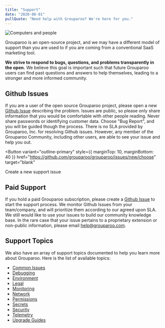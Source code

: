 ```yaml
---
title: "Support"
date: "2020-08-01"
pullQuote: "Need help with Grouparoo? We're here for you."
---
```


<Image
  thumbnail
  src="support/support.jpg"
  alt="Computers and people"
  width={1100}
  height={517}
/>

Grouparoo is an open-source project, and we may have a different model of support than you are used to if you are coming from a conventional SaaS marketing tool.

**We strive to respond to bugs, questions, and problems transparently in the open.** We believe this goal is important such that future Grouparoo users can find past questions and answers to help themselves, leading to a stronger and more informed community.

## Github Issues

If you are a user of the open source Grouparoo project, please open a new [Github Issue](https://github.com/grouparoo/grouparoo/issues/new/choose) describing the problem. Issues are public, so please only share information that you would be comfortable with other people reading. Never share passwords or identifying customer data. Choose "Bug Report", and you will be guided though the process. There is no SLA provided by Grouparoo, Inc. for resolving Github issues. However, any member of the Grouparoo Community, including other users, are able to see your issue and help you out.

<Button
  variant="outline-primary"
  style={{ marginTop: 10, marginBottom: 40 }}
  href="https://github.com/grouparoo/grouparoo/issues/new/choose"
  target="blank"
>
  Create a new support issue
</Button>

## Paid Support

If you hold a paid Grouparoo subscription, please create a [Github Issue](https://github.com/grouparoo/grouparoo/issues/new/choose) to start the support process. We monitor Github Issues from your team/company, and will prioritize them according to our agreed upon SLA. We still would like to use your issues to build our community knowledge base. In the rare case that your issue pertains to a proprietary extension or non-public information, please email [help@grouparoo.com](mailto:help@grouparoo.com).

## Support Topics

We also have an array of support topics documented to help you learn more about Grouparoo. Here is the list of available topics:

- [Common Issues](/docs/support/common-issues)
- [Debugging](/docs/support/debugging)
- [Environment](/docs/support/environment)
- [Legal](/docs/support/legal)
- [Monitoring](/docs/support/monitoring)
- [Network](/docs/support/network)
- [Permissions](/docs/support/permissions)
- [Secrets](/docs/support/secrets)
- [Security](/docs/support/security)
- [Telemetry](/docs/support/telemetry)
- [Upgrade Guides](/docs/support/upgrading-grouparoo)
